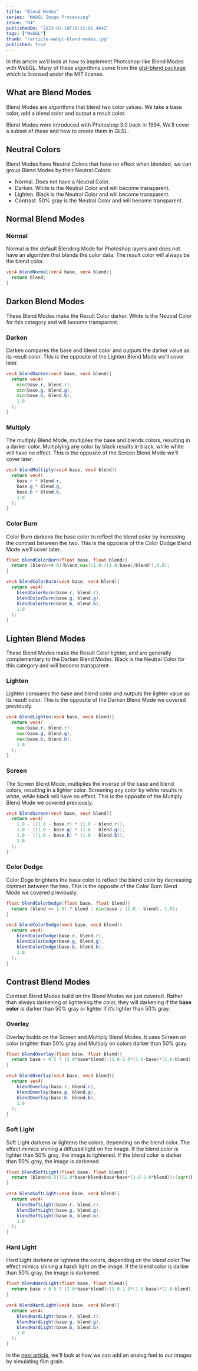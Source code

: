 ```yaml
---
title: "Blend Modes"
series: "WebGL Image Processing"
issue: "04"
publishedOn: "2023-07-10T16:31:05.404Z"
tags: ["WebGL"]
thumb: "/article-webgl-blend-modes.jpg"
published: true
---
```


<WebGLImageProcessingIntro />

In this article we’ll look at how to implement Photoshop-like Blend Modes with WebGL. Many of these algorithms come from the [glsl-blend package](https://github.com/jamieowen/glsl-blend) which is licensed under the MIT license.

## What are Blend Modes

Blend Modes are algorithms that blend two color values. We take a base color, add a blend color and output a result color.  

Blend Modes were introduced with Photoshop 3.0 back in 1994. We’ll cover a subset of these and how to create them in GLSL.

## Neutral Colors

Blend Modes have Neutral Colors that have no effect when blended, we can group Blend Modes by their Neutral Colors:
- Normal. Does not have a Neutral Color.
- Darken. White is the Neutral Color and will become transparent.
- Lighten. Black is the Neutral Color and will become transparent.
- Contrast. 50% gray is the Neutral Color and will become transparent.

## Normal Blend Modes

### Normal

Normal is the default Blending Mode for Photoshop layers and does not have an algorithm that blends the color data. The result color will always be the blend color.

<Dither step="blend-normal" />

```glsl
vec4 blendNormal(vec4 base, vec4 blend){
  return blend;
}
```

## Darken Blend Modes

These Blend Modes make the Result Color darker. White is the Neutral Color for this category and will become transparent.

### Darken

Darken compares the base and blend color and outputs the darker value as its result color. This is the opposite of the Lighten Blend Mode we’ll cover later.

<Dither step="blend-darken" />

```glsl 
vec4 blendDarken(vec4 base, vec4 blend){
  return vec4(
    min(base.r, blend.r),
    min(base.g, blend.g),
    min(base.b, blend.b),
    1.0
  );
}
```

### Multiply

The multiply Blend Mode, multiplies the base and blends colors, resulting in a darker color. Multiplying any color by black results in black, while white will have no effect. This is the opposite of the Screen Blend Mode we’ll cover later.

<Dither step="blend-multiply" />

```glsl 
vec4 blendMultiply(vec4 base, vec4 blend){
  return vec4(
    base.r * blend.r,
    base.g * blend.g,
    base.b * blend.b,
    1.0
  );
}
```

### Color Burn

Color Burn darkens the base color to reflect the blend color by increasing the contrast between the two. This is the opposite of the Color Dodge Blend Mode we’ll cover later.

<Dither step="blend-color-burn" />

```glsl 
float blendColorBurn(float base, float blend){
  return (blend==0.0)?blend:max((1.0-((1.0-base)/blend)),0.0);
}

vec4 blendColorBurn(vec4 base, vec4 blend){
  return vec4(
    blendColorBurn(base.r, blend.r),
    blendColorBurn(base.g, blend.g),
    blendColorBurn(base.b, blend.b),
    1.0
  );
}
```

## Lighten Blend Modes

These Blend Modes make the Result Color lighter, and are generally complementary to the Darken Blend Modes. Black is the Neutral Color for this category and will become transparent.

### Lighten

Lighten compares the base and blend color and outputs the lighter value as its result color. This is the opposite of the Darken Blend Mode we covered previously.

<Dither step="blend-lighten" />

```glsl 
vec4 blendLighten(vec4 base, vec4 blend){
  return vec4(
    max(base.r, blend.r),
    max(base.g, blend.g),
    max(base.b, blend.b),
    1.0
  );
}
```

### Screen

The Screen Blend Mode, multiplies the inverse of the base and blend colors, resulting in a lighter color. Screening any color by white results in white, while black will have no effect. This is the opposite of the Multiply Blend Mode we covered previously.

<Dither step="blend-screen" />

```glsl 
vec4 blendScreen(vec4 base, vec4 blend){
  return vec4(
    1.0 - ((1.0 - base.r) * (1.0 - blend.r)),
    1.0 - ((1.0 - base.g) * (1.0 - blend.g)),
    1.0 - ((1.0 - base.b) * (1.0 - blend.b)),
    1.0
  );
}
```

### Color Dodge

Color Doge brightens the base color to  reflect the blend color by decreasing contrast between the two. This is the opposite of the Color Burn Blend Mode we covered previously.

<Dither step="blend-color-dodge" />

```glsl 
float blendColorDodge(float base, float blend){
  return (blend == 1.0) ? blend : min(base / (1.0 - blend), 1.0);
}

vec4 blendColorDodge(vec4 base, vec4 blend){
  return vec4(
    blendColorDodge(base.r, blend.r),
    blendColorDodge(base.g, blend.g),
    blendColorDodge(base.b, blend.b),
    1.0
  );
}
```

## Contrast Blend Modes

Contrast Blend Modes build on the Blend Modes we just covered. Rather than always darkening or lightening the color, they will darkening if the **base color** is darker than 50% gray or lighter if it’s lighter than 50% gray.

### Overlay

Overlay builds on the Screen and Multiply Blend Modes. It uses Screen on color brighter than 50% gray and Multiply on colors darker than 50% gray. 

<Dither step="blend-overlay" />

```glsl 
float blendOverlay(float base, float blend){
  return base < 0.5 ? (2.0*base*blend):(1.0-2.0*(1.0-base)*(1.0-blend));
}

vec4 blendOverlay(vec4 base, vec4 blend){
  return vec4(
    blendOverlay(base.r, blend.r),
    blendOverlay(base.g, blend.g),
    blendOverlay(base.b, blend.b),
    1.0
  );
}
```

### Soft Light

Soft Light darkens or lightens the colors, depending on the blend color. The effect mimics shining a diffused light on the image. If the blend color is lighter than 50% gray, the image is lightened. If the blend color is darker than 50% gray, the image is darkened.

<Dither step="blend-soft-light" />

```glsl 
float blendSoftLight(float base, float blend){
  return (blend<0.5)?(2.0*base*blend+base*base*(1.0-2.0*blend)):(sqrt(base)*(2.0*blend-1.0)+2.0*base*(1.0-blend));
}

vec4 blendSoftLight(vec4 base, vec4 blend){
  return vec4(
    blendSoftLight(base.r, blend.r),
    blendSoftLight(base.g, blend.g),
    blendSoftLight(base.b, blend.b),
    1.0
  );
}
```

### Hard Light

Hard Light darkens or lightens the colors, depending on the blend color.The effect mimics shining a harsh light on the image. If the blend color is darker than 50% gray, the image is darkened.

<Dither step="blend-hard-light" />

```glsl 
float blendHardLight(float base, float blend){
  return base < 0.5 ? (2.0*base*blend):(1.0-2.0*(1.0-base)*(1.0-blend));
}

vec4 blendHardLight(vec4 base, vec4 blend){
  return vec4(
    blendHardLight(base.r, blend.r),
    blendHardLight(base.g, blend.g),
    blendHardLight(base.b, blend.b),
    1.0
  );
}
```

In the [next article](/p/webgl-film-grain), we'll look at how we can add an analog feel to our images by simulating film grain.

<ArticlePreview slug="webgl-film-grain" />
